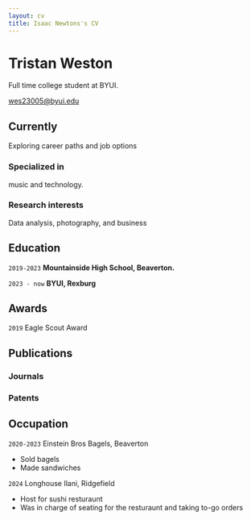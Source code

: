 ```yaml
---
layout: cv
title: Isaac Newtons's CV
---
```

# Tristan Weston
Full time college student at BYUI.

<div id="webaddress">
<a href="wes23005@byui.edu">wes23005@byui.edu</a>


## Currently

Exploring career paths and job options

### Specialized in

music and technology.


### Research interests

Data analysis, photography, and business

## Education

`2019-2023`
__Mountainside High School, Beaverton.__

`2023 - now`
__BYUI, Rexburg__


## Awards

`2019`
Eagle Scout Award



## Publications

<!-- A list is also available [online](http://scholar.google.co.uk/citations?user=LTOTl0YAAAAJ) -->

### Journals



### Patents



## Occupation

`2020-2023`
Einstein Bros Bagels, Beaverton

- Sold bagels
- Made sandwiches

`2024`
Longhouse Ilani, Ridgefield

- Host for sushi resturaunt
- Was in charge of seating for the resturaunt and taking to-go orders


<!-- ### Footer

Last updated: May 2013 -->